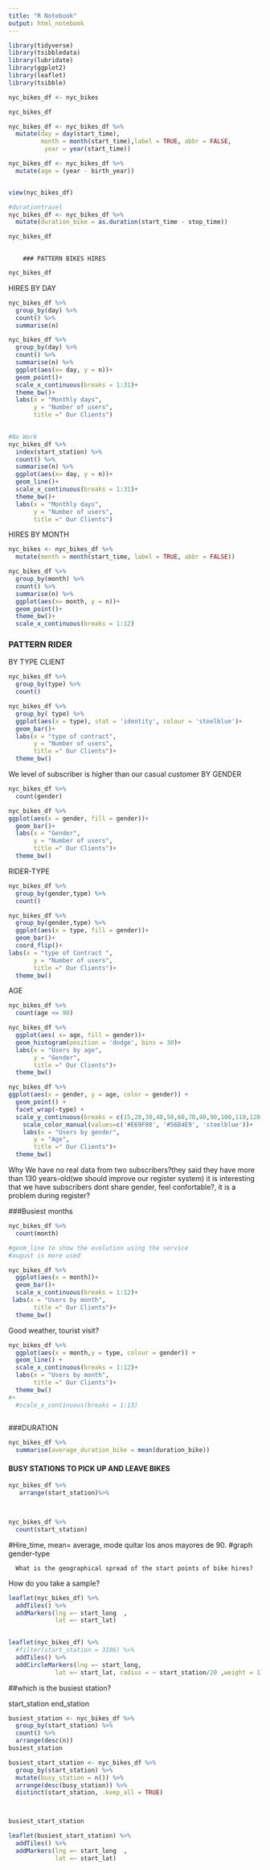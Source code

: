```yaml
---
title: "R Notebook"
output: html_notebook
---
```



```r
library(tidyverse)
library(tsibbledata)
library(lubridate)
library(ggplot2)
library(leaflet)
library(tsibble)

nyc_bikes_df <- nyc_bikes

nyc_bikes_df
```


```r
nyc_bikes_df <- nyc_bikes_df %>% 
  mutate(day = day(start_time),
         month = month(start_time),label = TRUE, abbr = FALSE,
          year = year(start_time))

nyc_bikes_df <- nyc_bikes_df %>% 
  mutate(age = (year - birth_year))


view(nyc_bikes_df)
```


```r
#durationtravel
nyc_bikes_df <- nyc_bikes_df %>% 
  mutate(duration_bike = as.duration(start_time - stop_time))

nyc_bikes_df 
  
```





        ### PATTERN BIKES HIRES

```r
nyc_bikes_df
```
HIRES BY DAY
```r
nyc_bikes_df %>% 
  group_by(day) %>% 
  count() %>% 
  summarise(n)
```

```r
nyc_bikes_df %>% 
  group_by(day) %>% 
  count() %>% 
  summarise(n) %>% 
  ggplot(aes(x= day, y = n))+
  geom_point()+
  scale_x_continuous(breaks = 1:31)+
  theme_bw()+
  labs(x = "Monthly days",
       y = "Number of users",
       title =" Our Clients")
  
```
```r

#No Work
nyc_bikes_df %>% 
  index(start_station) %>% 
  count() %>% 
  summarise(n) %>% 
  ggplot(aes(x= day, y = n))+
  geom_line()+
  scale_x_continuous(breaks = 1:31)+
  theme_bw()+
  labs(x = "Monthly days",
       y = "Number of users",
       title =" Our Clients")
```
HIRES BY MONTH

```r
nyc_bikes <- nyc_bikes_df %>% 
  mutate(month = month(start_time, label = TRUE, abbr = FALSE))
```

```r
nyc_bikes_df %>% 
  group_by(month) %>% 
  count() %>% 
  summarise(n) %>% 
  ggplot(aes(x= month, y = n))+
  geom_point()+
  theme_bw()+
  scale_x_continuous(breaks = 1:12)
```

### PATTERN RIDER

BY TYPE CLIENT

```r
nyc_bikes_df %>% 
  group_by(type) %>% 
  count()
```


```r
nyc_bikes_df %>% 
  group_by( type) %>% 
  ggplot(aes(x = type), stat = 'identity', colour = 'steelblue')+
  geom_bar()+
  labs(x = "type of contract",
       y = "Number of users",
       title =" Our Clients")+
  theme_bw()

```
We level of subscriber is higher than our casual customer
BY GENDER
```r
nyc_bikes_df %>% 
  count(gender)
```

```r

nyc_bikes_df %>% 
ggplot(aes(x = gender, fill = gender))+
  geom_bar()+
  labs(x = "Gender",
       y = "Number of users",
       title =" Our Clients")+
  theme_bw()
```
RIDER-TYPE

```r

nyc_bikes_df %>% 
  group_by(gender,type) %>% 
  count()

```

```r

nyc_bikes_df %>% 
  group_by(gender,type) %>% 
  ggplot(aes(x = type, fill = gender))+
  geom_bar()+
  coord_flip()+
labs(x = "type of Contract ",
       y = "Number of users",
       title =" Our Clients")+
  theme_bw()

```
AGE

```r
nyc_bikes_df %>% 
  count(age <= 90)
```


```r
nyc_bikes_df %>%
  ggplot(aes( x= age, fill = gender))+
  geom_histogram(position = 'dodge', bins = 30)+
  labs(x = "Users by age",
       y = "Gender",
       title =" Our Clients")+
  theme_bw()
```



```r
nyc_bikes_df %>%
ggplot(aes(x = gender, y = age, color = gender)) + 
  geom_point() + 
  facet_wrap(~type) + 
  scale_y_continuous(breaks = c(15,20,30,40,50,60,70,80,90,100,110,120,130,140))+
    scale_color_manual(values=c('#E69F00', '#56B4E9', 'steelblue'))+
    labs(x = "Users by gender",
       y = "Age",
       title =" Our Clients")+
  theme_bw()
```
Why We have no real data from two subscribers?they said they have more than 130 years-old(we should improve our register system) it is interesting that we have subscribers  dont share gender, feel confortable?, it is a problem during register?


###Busiest months


```r
nyc_bikes_df %>% 
  count(month)

#geom_line to show the evolution using the service
#august is more used
```

```r
nyc_bikes_df %>% 
  ggplot(aes(x = month))+
  geom_bar()+
  scale_x_continuous(breaks = 1:12)+
 labs(x = "Users by month",
       title =" Our Clients")+
  theme_bw()
```
Good weather, tourist visit?


```r
nyc_bikes_df %>% 
  ggplot(aes(x = month,y = type, colour = gender)) +
  geom_line() +
  scale_x_continuous(breaks = 1:12)+
  labs(x = "Users by month",
       title =" Our Clients")+
  theme_bw()
#+
  #scale_x_continuous(breaks = 1:13)
  
```

###DURATION
```r
nyc_bikes_df %>% 
  summarise(average_duration_bike = mean(duration_bike))
```




#### BUSY STATIONS TO PICK UP AND LEAVE BIKES

```r
nyc_bikes_df %>% 
   arrange(start_station)%>% 

   

nyc_bikes_df %>% 
  count(start_station)

```


#Hire_time, mean= average, mode quitar los anos mayores de 90. 
#graph gender-type



      What is the geographical spread of the start points of bike hires?


How do you take a sample?

```r
leaflet(nyc_bikes_df) %>% 
  addTiles() %>% 
  addMarkers(lng =~ start_long  ,
             lat =~ start_lat)
  
```

```r
leaflet(nyc_bikes_df) %>% 
  #filter(start_station = 3186) %>% 
  addTiles() %>% 
  addCircleMarkers(lng =~ start_long,
             lat =~ start_lat, radius = ~ start_station/20 ,weight = 1)
```

##which is the busiest station?

start_station
end_station


```r
busiest_station <- nyc_bikes_df %>% 
  group_by(start_station) %>% 
  count() %>% 
  arrange(desc(n))
busiest_station
```

```r
busiest_start_station <- nyc_bikes_df %>% 
  group_by(start_station) %>% 
  mutate(busy_station = n()) %>% 
  arrange(desc(busy_station)) %>% 
  distinct(start_station, .keep_all = TRUE)



busiest_start_station
```






```r
leaflet(busiest_start_station) %>% 
  addTiles() %>% 
  addMarkers(lng =~ start_long  ,
             lat =~ start_lat)
  
```










